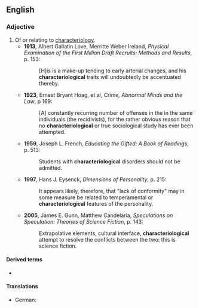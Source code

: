 ==English==

===Adjective===
{{en-adj}}

# Of or relating to [[characteriology]].
#* '''1913''', Albert Gallatin Love, Merritte Weber Ireland, ''Physical Examination of the First Million Draft Recruits: Methods and Results'', p. 153:
#*: [H]is is a make-up tending to early arterial changes, and his '''characteriological''' traits will undoubtedly be accentuated thereby.
#* '''1923''', Ernest Bryant Hoag, et al, ''Crime, Abnormal Minds and the Law'', p 169:
#*: [A] constantly recurring number of offenses in the in the same individuals (the recidivists), for the rather obvious reason that no '''characteriological''' or true sociological study has ever been attempted.
#* '''1959''', Joseph L. French, ''Educating the Gifted: A Book of Readings'', p. 513:
#*: Students with '''characteriological''' disorders should not be admitted.
#* '''1997''', Hans J. Eysenck, ''Dimensions of Personality'', p. 215:
#*: It appears likely, therefore, that "lack of conformity" may in some measure be related to temperamental or '''characteriological''' features of the personality.
#* '''2005''', James E. Gunn, Matthew Candelaria, ''Speculations on Speculation: Theories of Science Fiction'', p. 143:
#*: Extrapolative elements, cultural interface, '''characteriological''' attempt to resolve the conflicts between the two: this is science fiction.

====Derived terms====
* {{l/en|characteriologically}}

====Translations====
{{trans-top|of or relating to characteriology}}
* German: {{t|de|charakteriologisch}}
{{trans-mid}}
{{trans-bottom}}